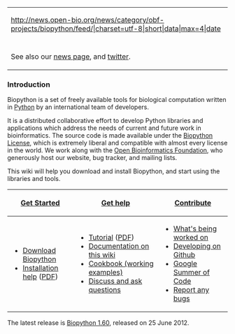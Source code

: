 {| style="width:26em; float:right; background-color: white; border: 1px solid grey; margin: 0em 1em 0em 1em; padding: 1em;"
|- 
|<rss>http://news.open-bio.org/news/category/obf-projects/biopython/feed/|charset=utf-8|short|data|max=4|date</rss>
|-
| 
|-
|See also our [[News|news page]], and [http://twitter.com/biopython twitter].
|}
===Introduction=== 
Biopython is a set of freely available tools for biological computation written in [http://www.python.org Python] by an international team of developers. 
 
It is a distributed collaborative effort to develop Python libraries and applications which address the needs of current and future work in bioinformatics. The source code is made available under the [http://www.biopython.org/DIST/LICENSE Biopython License], which is extremely liberal and compatible with almost every license in the world. We work along with the [http://open-bio.org Open Bioinformatics Foundation], who generously host our website, bug tracker, and mailing lists.

This wiki will help you download and install Biopython, and start using the libraries and tools.

{| cellpadding="6" align="center"
|-style=" font-size:130%"
![[Getting_Started|Get Started]]
![[Documentation | Get help]]
![[Contributing | Contribute]]
|-style="vertical-align:top; text-align:left"
!
*[[Download | Download Biopython]]
*[http://biopython.org/DIST/docs/install/Installation.html Installation help] ([http://biopython.org/DIST/docs/install/Installation.pdf PDF])
!
*[http://biopython.org/DIST/docs/tutorial/Tutorial.html Tutorial] ([http://biopython.org/DIST/docs/tutorial/Tutorial.pdf PDF])
*[[Category%3AWiki_Documentation | Documentation on this wiki]]
*[[Category%3ACookbook | Cookbook (working examples)]]
*[[Mailing_lists | Discuss and ask questions]]
!
*[[Active_projects | What's being worked on]]
*[[ GitUsage | Developing on Github ]]
*[[Google Summer of Code]]
*[http://redmine.open-bio.org/projects/biopython Report any bugs]
|}

The latest release is [[Download|Biopython 1.60]], released on 25 June 2012.